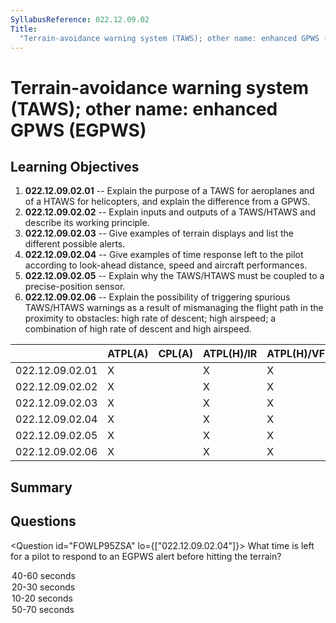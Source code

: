 ```yaml
---
SyllabusReference: 022.12.09.02
Title:
  "Terrain-avoidance warning system (TAWS); other name: enhanced GPWS (EGPWS) "
---
```


# Terrain-avoidance warning system (TAWS); other name: enhanced GPWS (EGPWS)

## Learning Objectives

1.  **022.12.09.02.01** -- Explain the purpose of a TAWS for aeroplanes and of a
    HTAWS for helicopters, and explain the difference from a GPWS.
2.  **022.12.09.02.02** -- Explain inputs and outputs of a TAWS/HTAWS and
    describe its working principle.
3.  **022.12.09.02.03** -- Give examples of terrain displays and list the
    different possible alerts.
4.  **022.12.09.02.04** -- Give examples of time response left to the pilot
    according to look-ahead distance, speed and aircraft performances.
5.  **022.12.09.02.05** -- Explain why the TAWS/HTAWS must be coupled to a
    precise-position sensor.
6.  **022.12.09.02.06** -- Explain the possibility of triggering spurious
    TAWS/HTAWS warnings as a result of mismanaging the flight path in the
    proximity to obstacles: high rate of descent; high airspeed; a combination of
    high rate of descent and high airspeed.

|                 | ATPL(A) | CPL(A) | ATPL(H)/IR | ATPL(H)/VFR | CPL(H) | IR | CBIR(A) |
| --------------- | ------- | ------ | ---------- | ----------- | ------ | -- | ------- |
| 022.12.09.02.01 | X       |        | X          | X           |        |    |         |
| 022.12.09.02.02 | X       |        | X          | X           |        |    |         |
| 022.12.09.02.03 | X       |        | X          | X           |        |    |         |
| 022.12.09.02.04 | X       |        | X          | X           |        |    |         |
| 022.12.09.02.05 | X       |        | X          | X           |        |    |         |
| 022.12.09.02.06 | X       |        | X          | X           |        |    |         |

## Summary

## Questions

<Question id="FOWLP95ZSA" lo={["022.12.09.02.04"]}>
  <Text variant="oneCorrect">
    What time is left for a pilot to respond to an EGPWS <Subject /> alert
    before hitting the terrain?
  </Text>

  <Option subject={[["caution"]]} why="This value represents an average for caution alert times among different manufacturers.">
    40-60 seconds
  </Option>

  <Option subject={[["warning"]]} why="This value represents an average for warning alert times among different manufacturers.">
    20-30 seconds
  </Option>

  <Option subject={[[""]]}>10-20 seconds</Option>
  <Option>50-70 seconds</Option>
</Question>
